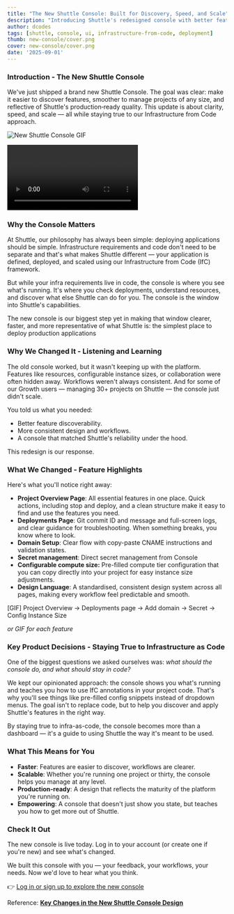 ```yaml
---
title: "The New Shuttle Console: Built for Discovery, Speed, and Scale"
description: "Introducing Shuttle's redesigned console with better feature discovery, streamlined workflows, and production-ready design that stays true to Infrastructure from Code."
author: dcodes 
tags: [shuttle, console, ui, infrastructure-from-code, deployment]
thumb: new-console/cover.png
cover: new-console/cover.png
date: '2025-09-01'
---
```


### Introduction - The New Shuttle Console

We've just shipped a brand new Shuttle Console. The goal was clear: make it easier to discover features, smoother to manage projects of any size, and reflective of Shuttle's production‑ready quality. This update is about clarity, speed, and scale — all while staying true to our Infrastructure from Code approach.

![New Shuttle Console GIF](/images/blog/new-console/new-console-main.gif)

![New Shuttle Console Video](/images/blog/new-console/new-console-main.mp4)

### Why the Console Matters

At Shuttle, our philosophy has always been simple: deploying applications should be simple. Infrastructure requirements and code don't need to be separate and that's what makes Shuttle different — your application is defined, deployed, and scaled using our Infrastructure from Code (IfC) framework.

But while your infra requirements live in code, the console is where you see what's running. It's where you check deployments, understand resources, and discover what else Shuttle can do for you. The console is the window into Shuttle's capabilities.

The new console is our biggest step yet in making that window clearer, faster, and more representative of what Shuttle is: the simplest place to deploy production applications

### Why We Changed It - Listening and Learning

The old console worked, but it wasn't keeping up with the platform. Features like resources, configurable instance sizes, or collaboration were often hidden away. Workflows weren't always consistent. And for some of our Growth users — managing 30+ projects on Shuttle — the console just didn't scale.

You told us what you needed:

- Better feature discoverability.
- More consistent design and workflows.
- A console that matched Shuttle's reliability under the hood.

This redesign is our response.

### What We Changed - Feature Highlights

Here's what you'll notice right away:

- **Project Overview Page**: All essential features in one place. Quick actions, including stop and deploy, and a clean structure make it easy to find and use the features you need.
- **Deployments Page**: Git commit ID and message and full-screen logs, and clear guidance for troubleshooting. When something breaks, you know where to look.
- **Domain Setup**: Clear flow with copy-paste CNAME instructions and validation states.
- **Secret management**: Direct secret management from Console
- **Configurable compute size:** Pre-filled compute tier configuration that you can copy directly into your project for easy instance size adjustments.
- **Design Language**: A standardised, consistent design system across all pages, making every workflow feel predictable and smooth.

[GIF] Project Overview → Deployments page → Add domain → Secret → Config Instance Size

*or GIF for each feature*

### Key Product Decisions - Staying True to Infrastructure as Code

One of the biggest questions we asked ourselves was: *what should the console do, and what should stay in code?*

We kept our opinionated approach: the console shows you what's running and teaches you how to use IfC annotations in your project code. That's why you'll see things like pre-filled config snippets instead of dropdown menus. The goal isn't to replace code, but to help you discover and apply Shuttle's features in the right way.

By staying true to infra-as-code, the console becomes more than a dashboard — it's a guide to using Shuttle the way it's meant to be used.

### What This Means for You

- **Faster**: Features are easier to discover, workflows are clearer.
- **Scalable**: Whether you're running one project or thirty, the console helps you manage at any level.
- **Production-ready**: A design that reflects the maturity of the platform you're running on.
- **Empowering**: A console that doesn't just show you state, but teaches you how to get more out of Shuttle.

### Check It Out

The new console is live today. Log in to your account (or create one if you're new) and see what's changed.

We built this console with you — your feedback, your workflows, your needs. Now we'd love to hear what you think.

👉 [Log in or sign up to explore the new console](https://console.shuttle.dev/)

Reference: [**Key Changes in the New Shuttle Console Design**](https://www.notion.so/Key-Changes-in-the-New-Shuttle-Console-Design-240fb1d34dbf803a9272e4d20df86f87?pvs=21)